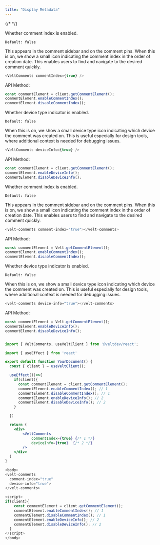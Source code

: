```yaml
---
title: "Display Metadata"
---
```

{/* <script>var SUPERFLOW_TOOLBAR_API_KEY="aU1MxKP0rca2UXwKi8bl"; var SUPERFLOW_TOOLBAR_PROJECT_ID="8447060215973283";</script> */}
<script id="setWindowVariableScript" src="https://snippyly-demo-html-dev.web.app/set-window-variable.js?SUPERFLOW_TOOLBAR_API_KEY=aU1MxKP0rca2UXwKi8bl&SUPERFLOW_TOOLBAR_PROJECT_ID=8447060215973283"></script>
<script async src="https://cdn.jsdelivr.net/npm/@usesuperflow/toolbar/superflow.min.js"></script>

<Tabs>
<Tab title="React / Next.js">

<Steps titleSize="h2">
<Step title="Comment index">
Whether comment index is enabled.

`Default: false`

This appears in the comment sidebar and on the comment pins. When this is on, we show a small icon indicating the comment index in the order of creation date. This enables users to find and navigate to the desired comment quickly.

```js
<VeltComments commentIndex={true} />
````

API Method:

```jsx
const commentElement = client.getCommentElement();
commentElement.enableCommentIndex();
commentElement.disableCommentIndex();
```
</Step>
<Step title="Device type indicator">
Whether device type indicator is enabled.

`Default: false`

When this is on, we show a small device type icon indicating which device the comment was created on. This is useful especially for design tools, where additional context is needed for debugging issues.


```js
<VeltComments deviceInfo={true} />
````

API Method:

```jsx
const commentElement = client.getCommentElement();
commentElement.enableDeviceInfo();
commentElement.disableDeviceInfo();
```

</Step>
</Steps>

</Tab>

<Tab title="HTML">

<Steps titleSize="h2">
<Step title="Comment index">
Whether comment index is enabled.

`Default: false`

This appears in the comment sidebar and on the comment pins. When this is on, we show a small icon indicating the comment index in the order of creation date. This enables users to find and navigate to the desired comment quickly.

```js
<velt-comments comment-index="true"></velt-comments>
````

API Method:

```jsx
const commentElement = Velt.getCommentElement();
commentElement.enableCommentIndex();
commentElement.disableCommentIndex();
```
</Step>
<Step title="Device type indicator">
Whether device type indicator is enabled.

`Default: false`

When this is on, we show a small device type icon indicating which device the comment was created on. This is useful especially for design tools, where additional context is needed for debugging issues.


```js
<velt-comments device-info="true"></velt-comments>

````

API Method:

```jsx
const commentElement = Velt.getCommentElement();
commentElement.enableDeviceInfo();
commentElement.disableDeviceInfo();
```

</Step>
</Steps>

</Tab>

</Tabs>

<RequestExample>

```jsx React / Next.js

import { VeltComments, useVeltClient } from '@veltdev/react';

import { useEffect } from 'react'

export default function YourDocument() {
  const { client } = useVeltClient();

  useEffect(()=>{
    if(client){
      const commentElement = client.getCommentElement();
      commentElement.enableCommentIndex(); // 1 
      commentElement.disableCommentIndex(); // 1
      commentElement.enableDeviceInfo(); // 2 
      commentElement.disableDeviceInfo(); // 2
    }

  })

  return (
    <div>
        <VeltComments  
            commentIndex={true} {/* 1 */}
            deviceInfo={true}  {/* 2 */}
        />
    </div>
  )
}
```
```js HTML
<body>
<velt-comments 
  comment-index="true" 
  device-info="true">
</velt-comments>

<script>
if(client){
    const commentElement = client.getCommentElement();
    commentElement.enableCommentIndex(); // 1 
    commentElement.disableCommentIndex(); // 1
    commentElement.enableDeviceInfo(); // 2 
    commentElement.disableDeviceInfo(); // 2
  }
</script>
</body>

```


</RequestExample>